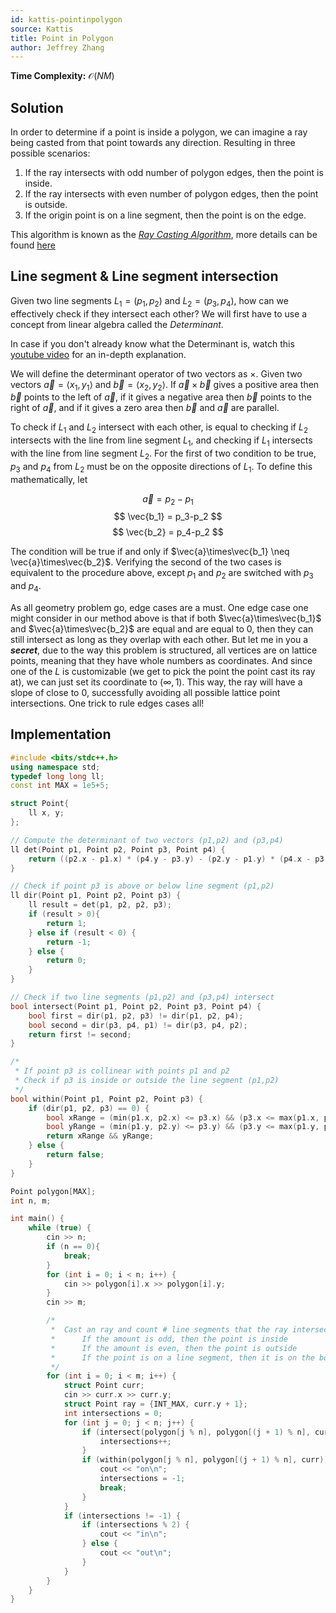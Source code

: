 ```yaml
---
id: kattis-pointinpolygon
source: Kattis
title: Point in Polygon
author: Jeffrey Zhang
---
```


**Time Complexity:** $\mathcal O(NM)$
## Solution 
In order to determine if a point is inside a polygon, we can imagine a ray being casted from that point towards any direction. Resulting in three possible scenarios: 

1. If the ray intersects with odd number of polygon edges, then the point is inside.
2. If the ray intersects with even number of polygon edges, then the point is outside.
3. If the origin point is on a line segment, then the point is on the edge.

This algorithm is known as the [*Ray Casting Algorithm*](https://en.wikipedia.org/wiki/Point_in_polygon#Ray_casting_algorithm), more details can be found [here](https://en.wikipedia.org/wiki/Point_in_polygon)

## Line segment & Line segment intersection

Given two line segments $L_1 = (p_1,p_2)$ and $L_2 = (p_3,p_4)$, how can we effectively check if they intersect each other? We will first have to use a concept from linear algebra called the *Determinant*.

<Info title="Complementary resource">

In case if you don't already know what the Determinant is, watch this [youtube video](https://www.youtube.com/watch?v=Ip3X9LOh2dk) for an in-depth explanation.

</Info>

We will define the determinant operator of two vectors as $\times$. Given two vectors $\vec{a}=\langle x_1,y_1 \rangle$ and $\vec{b}=\langle x_2,y_2 \rangle$. If $\vec{a}\times\vec{b}$ gives a positive area then $\vec{b}$ points to the left of $\vec{a}$, if it gives a negative area then $\vec{b}$ points to the right of $\vec{a}$, and if it gives a zero area then $\vec{b}$ and $\vec{a}$ are parallel.

To check if $L_1$ and $L_2$ intersect with each other, is equal to checking if $L_2$ intersects with the line from line segment $L_1$, and checking if $L_1$ intersects with the line from line segment $L_2$. For the first of two condition to be true, $p_3$ and $p_4$ from $L_2$ must be on the opposite directions of $L_1$. To define this mathematically, let
	
$$
\vec{a} = p_2-p_1
$$
$$
\vec{b_1} = p_3-p_2
$$
$$
\vec{b_2} = p_4-p_2
$$

The condition will be true if and only if $\vec{a}\times\vec{b_1} \neq \vec{a}\times\vec{b_2}$. Verifying the second of the two cases is equivalent to the procedure above, except $p_1$ and $p_2$ are switched with $p_3$ and $p_4$.

As all geometry problem go, edge cases are a must. One edge case one might consider in our method above is that if both $\vec{a}\times\vec{b_1}$ and $\vec{a}\times\vec{b_2}$ are equal and are equal to 0, then they can still intersect as long as they overlap with each other. But let me in you a ***secret***, due to the way this problem is structured, all vertices are on lattice points, meaning that they have whole numbers as coordinates. And since one of the $L$ is customizable (we get to pick the point the point cast its ray at), we can just set its coordinate to $(\infty,1)$. This way, the ray will have a slope of close to $0$, successfully avoiding all possible lattice point intersections. One trick to rule edges cases all! 

## Implementation

<LanguageSection>

<CPPSection>

```cpp
#include <bits/stdc++.h>
using namespace std;
typedef long long ll;
const int MAX = 1e5+5;

struct Point{
    ll x, y;
};

// Compute the determinant of two vectors (p1,p2) and (p3,p4)
ll det(Point p1, Point p2, Point p3, Point p4) {
    return ((p2.x - p1.x) * (p4.y - p3.y) - (p2.y - p1.y) * (p4.x - p3.x));
}

// Check if point p3 is above or below line segment (p1,p2)
ll dir(Point p1, Point p2, Point p3) {
    ll result = det(p1, p2, p2, p3);
    if (result > 0){
        return 1;
    } else if (result < 0) {
        return -1;
    } else {
        return 0;
    }
}

// Check if two line segments (p1,p2) and (p3,p4) intersect
bool intersect(Point p1, Point p2, Point p3, Point p4) {
    bool first = dir(p1, p2, p3) != dir(p1, p2, p4);
    bool second = dir(p3, p4, p1) != dir(p3, p4, p2);
    return first != second;
}

/*
 * If point p3 is collinear with points p1 and p2
 * Check if p3 is inside or outside the line segment (p1,p2)
 */
bool within(Point p1, Point p2, Point p3) {
    if (dir(p1, p2, p3) == 0) {
        bool xRange = (min(p1.x, p2.x) <= p3.x) && (p3.x <= max(p1.x, p2.x));
        bool yRange = (min(p1.y, p2.y) <= p3.y) && (p3.y <= max(p1.y, p2.y));
        return xRange && yRange;
    } else {
        return false;
    }
}

Point polygon[MAX];
int n, m;

int main() {
    while (true) {
        cin >> n;
        if (n == 0){
            break;
        }
        for (int i = 0; i < n; i++) {
            cin >> polygon[i].x >> polygon[i].y;
        }
        cin >> m;

        /*
         *  Cast an ray and count # line segments that the ray intersected with:
         *      If the amount is odd, then the point is inside
         *      If the amount is even, then the point is outside
         *      If the point is on a line segment, then it is on the boundary
         */
        for (int i = 0; i < m; i++) {
            struct Point curr;
            cin >> curr.x >> curr.y;
            struct Point ray = {INT_MAX, curr.y + 1};
            int intersections = 0;
            for (int j = 0; j < n; j++) {
                if (intersect(polygon[j % n], polygon[(j + 1) % n], curr, ray)) {
                    intersections++;
                }
                if (within(polygon[j % n], polygon[(j + 1) % n], curr)) {
                    cout << "on\n";
                    intersections = -1;
                    break;
                }
            }
            if (intersections != -1) {
                if (intersections % 2) {
                    cout << "in\n";
                } else {
                    cout << "out\n";
                }
            }
        }
    }
}
```

</CPPSection>

</LanguageSection>
